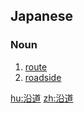 ==Japanese==
{{ja-kanjitab|えん|どう|yomi=o}}

===Noun===
{{ja-noun|えんどう}}

# [[route]]
# [[roadside]]

[[hu:沿道]]
[[zh:沿道]]